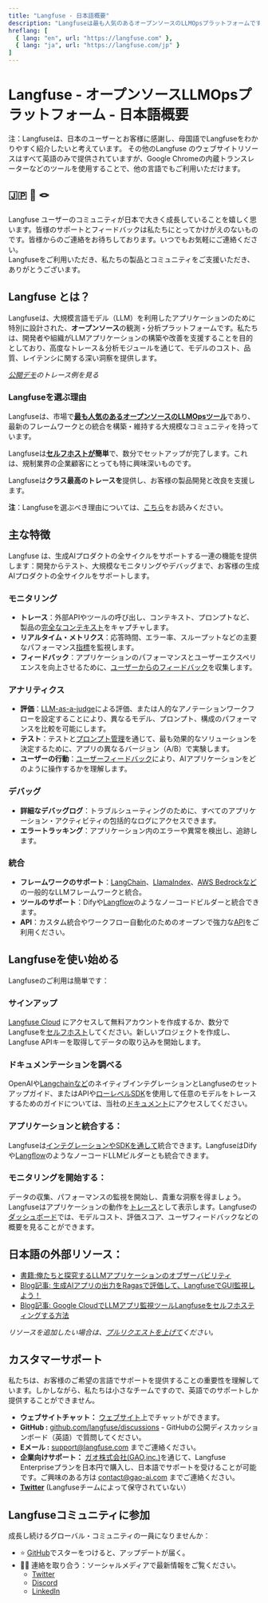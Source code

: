 ```yaml
---
title: "Langfuse - 日本語概要"
description: "Langfuseは最も人気のあるオープンソースのLLMOpsプラットフォームです。チームが協力してAIアプリケーションを開発、監視、評価、デバッグするのを支援します。"
hreflang: [
  { lang: "en", url: "https://langfuse.com" },
  { lang: "ja", url: "https://langfuse.com/jp" }
]
---
```


# **Langfuse \- オープンソースLLMOpsプラットフォーム \- 日本語概要**

<Callout type="info" emoji="ℹ️">

注：Langfuseは、日本のユーザーとお客様に感謝し、母国語でLangfuseをわかりやすく紹介したいと考えています。 
その他のLangfuse のウェブサイトリソースはすべて英語のみで提供されていますが、Google Chromeの内蔵トランスレーターなどのツールを使用することで、他の言語でもご利用いただけます。

</Callout>

## **🇯🇵 🤝 🪢** 

Langfuse ユーザーのコミュニティが日本で大きく成長していることを嬉しく思います。皆様のサポートとフィードバックは私たちにとってかけがえのないものです。皆様からのご連絡をお待ちしております。いつでもお気軽にご連絡ください。  
Langfuseをご利用いただき、私たちの製品とコミュニティをご支援いただき、ありがとうございます。

## **Langfuse とは？**

Langfuseは、大規模言語モデル（LLM）を利用したアプリケーションのために特別に設計された、**オープンソース**の観測・分析プラットフォームです。私たちは、開発者や組織がLLMアプリケーションの構築や改善を支援することを目的としており、高度なトレース＆分析モジュールを通じて、モデルのコスト、品質、レイテンシに関する深い洞察を提供します。

[*公開デモ*](/docs/demo)*のトレース例を見る*

### **Langfuseを選ぶ理由**

Langfuseは、市場で[**最も人気のあるオープンソースのLLMOpsツール**](/blog/2024-11-most-used-oss-llmops)であり、最新のフレームワークとの統合を構築・維持する大規模なコミュニティを持っています。 

Langfuseは[**セルフホストが**](/docs/deployment/feature-overview)**簡単**で、数分でセットアップが完了します。これは、規制業界の企業顧客にとっても特に興味深いものです。

Langfuseは**クラス最高のトレースを**提供し、お客様の製品開発と改良を支援します。

**注**：Langfuseを選ぶべき理由については、[こちら](/why)をお読みください。

## **主な特徴**

Langfuse は、生成AIプロダクトの全サイクルをサポートする一連の機能を提供します：開発からテスト、大規模なモニタリングやデバッグまで、お客様の生成AIプロダクトの全サイクルをサポートします。

### **モニタリング**

* **トレース**：外部APIやツールの呼び出し、コンテキスト、プロンプトなど、製品の[完全なコンテキスト](/docs/tracing)をキャプチャします。  
* **リアルタイム・メトリクス**：応答時間、エラー率、スループットなどの主要なパフォーマンス[指標](/docs/analytics/overview)を監視します。  
* **フィードバック**：アプリケーションのパフォーマンスとユーザーエクスペリエンスを向上させるために、[ユーザーからのフィードバック](/docs/scores/user-feedback)を収集します。

### **アナリティクス**

* **評価**：[LLM-as-a-judge](/docs/scores/model-based-evals)による評価、または人的なアノテーションワークフローを設定することにより、異なるモデル、プロンプト、構成のパフォーマンスを比較を可能にします。  
* **テスト**：テストと[プロンプト管理](/docs/prompts/get-started)を通じて、最も効果的なソリューションを決定するために、アプリの異なるバージョン（A/B）で実験します。  
* **ユーザーの行動**：[ユーザーフィードバック](/docs/scores/user-feedback)により、AIアプリケーションをどのように操作するかを理解します。

### **デバッグ**

* **詳細なデバッグログ**：トラブルシューティングのために、すべてのアプリケーション・アクティビティの包括的なログにアクセスできます。  
* **エラートラッキング**：アプリケーション内のエラーや異常を検出し、追跡します。

### **統合**

* **フレームワークのサポート**：[LangChain](/docs/integrations/langchain/tracing)、[LlamaIndex](/docs/integrations/llama-index/get-started)、[AWS Bedrockなど](/docs/integrations/amazon-bedrock) の一般的なLLMフレームワークと統合。  
* **ツールのサポート**：Difyや[Langflow](/docs/integrations/langflow)のようなノーコードビルダーと統合できます。  
* **API**：カスタム統合やワークフロー自動化のためのオープンで強力な[API](https://api.reference.langfuse.com/#get-/api/public/comments)をご利用ください。

## **Langfuseを使い始める**

Langfuseのご利用は簡単です：

<Steps>

### **サインアップ**

[Langfuse Cloud](https://cloud.langfuse.com/) にアクセスして無料アカウントを作成するか、数分でLangfuseを[セルフホスト](/docs/deployment/feature-overview)してください。新しいプロジェクトを作成し、Langfuse APIキーを取得してデータの取り込みを開始します。

### **ドキュメンテーションを調べる**

OpenAIや[Langchainなど](/docs/integrations/langchain/tracing)のネイティブインテグレーションとLangfuseのセットアップガイド、またはAPIや[ローレベルSDK](/docs/sdk/python/low-level-sdk)を使用して任意のモデルをトレースするためのガイドについては、当社の[ドキュメント](https://docs.langfuse.com/)にアクセスしてください。

### **アプリケーションと統合する：**

Langfuseは[インテグレーションやSDKを通して](/docs/integrations/overview)統合できます。LangfuseはDifyや[Langflow](/docs/integrations/langflow)のようなノーコードLLMビルダーとも統合できます。

### **モニタリングを開始する：**

データの収集、パフォーマンスの監視を開始し、貴重な洞察を得ましょう。Langfuseはアプリケーションの動作を[トレース](/docs/tracing)として表示します。Langfuseの[ダッシュボード](/docs/analytics/overview)では、モデルコスト、評価スコア、ユーザフィードバックなどの概要を見ることができます。

</Steps>

## **日本語の外部リソース**：

* [書籍:俺たちと探究するLLMアプリケーションのオブザーバビリティ](https://techbookfest.org/product/mn0L7GEm3s8Vhmxq971HEi?productVariantID=myG2YLxFNAEVkRf2dipG8f)  
* [Blog記事: 生成AIアプリの出力をRagasで評価して、LangfuseでGUI監視しよう！](https://qiita.com/minorun365/items/70ad2f5a0afaac6e5cb9)
* [Blog記事: Google CloudでLLMアプリ監視ツールLangfuseをセルフホスティングする方法](https://zenn.dev/cloud_ace/articles/2a3668221e9c90)

*リソースを追加したい場合は、[プルリクエストを上げて](https://github.com/langfuse/langfuse-docs)ください。* 

## **カスタマーサポート**

私たちは、お客様のご希望の言語でサポートを提供することの重要性を理解しています。しかしながら、私たちは小さなチームですので、英語でのサポートしか提供することができません。 

* **ウェブサイトチャット：** [ウェブサイト](/)上でチャットができます。  
* **GitHub :** [github.com/langfuse/discussions](https://github.com/orgs/langfuse/discussions) \- GitHubの公開ディスカッションボード（英語）で質問してください。  
* **Eメール :** [support@langfuse.com](mailto:support@langfuse.com) までご連絡ください。  
* **企業向けサポート：** [ガオ株式会社(GAO,inc.)](https://gao-ai.com)を通じて、Langfuse Enterpriseプランを日本円で購入し、日本語でサポートを受けることが可能です。ご興味のある方は [contact@gao-ai.com](mailto:contact@gao-ai.com) までご連絡ください。
* [**Twitter**](https://x.com/LangfuseJP) (Langfuseチームによって保守されていない）

## **Langfuseコミュニティに参加**

成長し続けるグローバル・コミュニティの一員になりませんか：

* ⭐️ [GitHub](https://github.com/langfuse/langfuse)でスターをつけると、アップデートが届く。  
* 🤷‍♂️ 連絡を取り合う：ソーシャルメディアで最新情報をご覧ください。  
  * [Twitter](https://x.com/langfuse)
  * [Discord](https://discord.langfuse.com/)  
  * [LinkedIn](https://www.linkedin.com/company/langfuse)